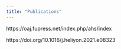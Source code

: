 ```yaml
---
title: "Publications"
---
```


https://oaj.fupress.net/index.php/ahs/index

https://doi.org/10.1016/j.heliyon.2021.e08323